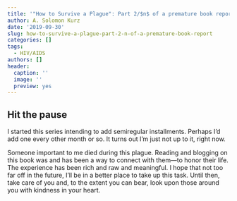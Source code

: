 ```yaml
---
title: '"How to Survive a Plague": Part 2/$n$ of a premature book report'
author: A. Solomon Kurz
date: '2019-09-30'
slug: how-to-survive-a-plague-part-2-n-of-a-premature-book-report
categories: []
tags:
  - HIV/AIDS
authors: []
header:
  caption: ''
  image: ''
  preview: yes
---
```


## Hit the pause

I started this series intending to add semiregular installments. Perhaps I'd add one every other month or so. It turns out I'm just not up to it, right now. 

Someone important to me died during this plague. Reading and blogging on this book was and has been a way to connect with them—to honor their life. The experience has been rich and raw and meaningful. I hope that not too far off in the future, I'll be in a better place to take up this task. Until then, take care of you and, to the extent you can bear, look upon those around you with kindness in your heart.
